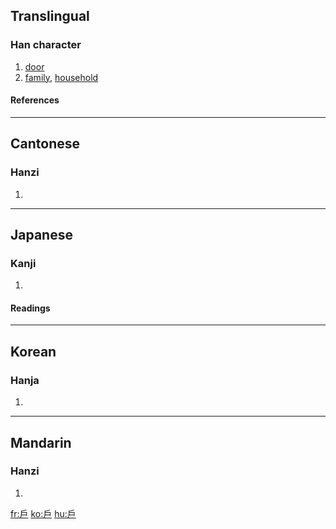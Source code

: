 {{see|户|戸}}

==Translingual==
===Han character===
{{Han char|rn=63|rad=戶|as=00|sn=4|four=3027<sub>7</sub>|canj=竹尸 (HS)}}
# [[door]]
# [[family]], [[household]]
====References====
{{Han ref|kx=0414.320|dkj=11696|dj=0759.030|hdz=32257.010|uh=6236|ud=25142|bh=A4E1|bd=42209}}
----
==Cantonese==
===Hanzi===
{{yue-hanzi|jyut=|y=wu6}}
# {{defn|Cantonese}}
----
==Japanese==
===Kanji===
{{ja-kanji|grade=|rs=戶00}}
# {{defn|Japanese}} 
====Readings====
{{ja-readings|on=[[こ]] (ko)|kun=[[と]] (to), [[へ]] (he)}}
----
==Korean==
===Hanja===
{{ko-hanja|hangeul=호|eumhun=지게|rv=ho|mr=ho|y=ho}}
# {{defn|Korean}}
----
==Mandarin==
===Hanzi===
{{cmn-hanzi|sim=户|pin=[[hù]] (hu4)|wg=hu<sup>4</sup>}}
# {{defn|Mandarin}}

[[fr:戶]]
[[ko:戶]]
[[hu:戶]]